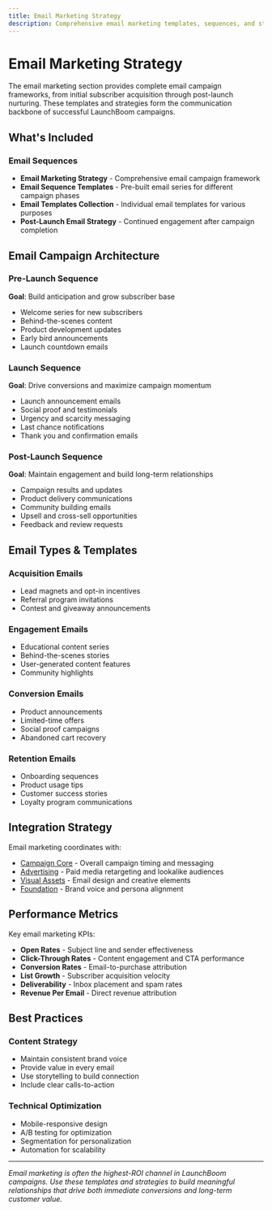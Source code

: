 ```yaml
---
title: Email Marketing Strategy
description: Comprehensive email marketing templates, sequences, and strategies for LaunchBoom campaigns.
---
```


# Email Marketing Strategy

The email marketing section provides complete email campaign frameworks, from initial subscriber acquisition through post-launch nurturing. These templates and strategies form the communication backbone of successful LaunchBoom campaigns.

## What's Included

### Email Sequences
- **Email Marketing Strategy** - Comprehensive email campaign framework
- **Email Sequence Templates** - Pre-built email series for different campaign phases
- **Email Templates Collection** - Individual email templates for various purposes
- **Post-Launch Email Strategy** - Continued engagement after campaign completion

## Email Campaign Architecture

### Pre-Launch Sequence
**Goal**: Build anticipation and grow subscriber base
- Welcome series for new subscribers
- Behind-the-scenes content
- Product development updates
- Early bird announcements
- Launch countdown emails

### Launch Sequence
**Goal**: Drive conversions and maximize campaign momentum
- Launch announcement emails
- Social proof and testimonials
- Urgency and scarcity messaging
- Last chance notifications
- Thank you and confirmation emails

### Post-Launch Sequence
**Goal**: Maintain engagement and build long-term relationships
- Campaign results and updates
- Product delivery communications
- Community building emails
- Upsell and cross-sell opportunities
- Feedback and review requests

## Email Types & Templates

### Acquisition Emails
- Lead magnets and opt-in incentives
- Referral program invitations
- Contest and giveaway announcements

### Engagement Emails
- Educational content series
- Behind-the-scenes stories
- User-generated content features
- Community highlights

### Conversion Emails
- Product announcements
- Limited-time offers
- Social proof campaigns
- Abandoned cart recovery

### Retention Emails
- Onboarding sequences
- Product usage tips
- Customer success stories
- Loyalty program communications

## Integration Strategy

Email marketing coordinates with:
- [Campaign Core](/campaign-core/) - Overall campaign timing and messaging
- [Advertising](/advertising/) - Paid media retargeting and lookalike audiences
- [Visual Assets](/visual-assets/) - Email design and creative elements
- [Foundation](/foundation/) - Brand voice and persona alignment

## Performance Metrics

Key email marketing KPIs:
- **Open Rates** - Subject line and sender effectiveness
- **Click-Through Rates** - Content engagement and CTA performance
- **Conversion Rates** - Email-to-purchase attribution
- **List Growth** - Subscriber acquisition velocity
- **Deliverability** - Inbox placement and spam rates
- **Revenue Per Email** - Direct revenue attribution

## Best Practices

### Content Strategy
- Maintain consistent brand voice
- Provide value in every email
- Use storytelling to build connection
- Include clear calls-to-action

### Technical Optimization
- Mobile-responsive design
- A/B testing for optimization
- Segmentation for personalization
- Automation for scalability

---

*Email marketing is often the highest-ROI channel in LaunchBoom campaigns. Use these templates and strategies to build meaningful relationships that drive both immediate conversions and long-term customer value.*